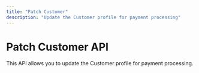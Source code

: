 ```yaml
---
title: "Patch Customer"
description: "Update the Customer profile for payment processing"
---
```


# Patch Customer API

This API allows you to update the Customer profile for payment processing.

<!-- OpenAPI content will be added here later --> 
